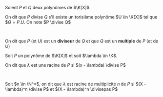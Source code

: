 

<Item type='definition' titre='divisibilité'>

Soient $P$ et $Q$ deux polynômes de $\K[X]$.

On dit que $P$ divise $Q$ s'il existe un torisième polynôme $U \in \K[X]$ tel que $$Q = P . U$. On note $P \divise Q$

<br/>

On dit que $P$ (et $U$) est un **diviseur** de $Q$ et que $Q$ est un **multiple** de $P$ (et de $U$)
</Item>


<Item type='definition' titre='racine et multiplicité'>

Soit $P$ un polynôme de $\K[X]$ et soit $\lambda \in \K$.

On dit que $\lambda$ est une racine de $P$ si $(x - \lambda) \divise P$

<br/>

Soit $n \in \N^*$, on dit que $\lambda$ est racine de multiplicité $n$ de $P$ si $(X - \lambda)^n \divise P$ et $(X - \lambda)^n \divisepas P$

</Item>
